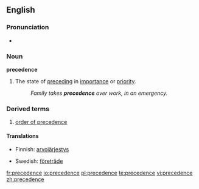 ==English==
===Pronunciation===
*{{audio|en-us-precedence.ogg|Audio (US)}}

===Noun===
'''precedence'''
# The state of [[preceding]] in [[importance]] or [[priority]].
#:''Family takes '''precedence''' over work, in an emergency.''

===Derived terms===
# [[order of precedence]]

====Translations====
{{trans-top|The state of preceding in importance or priority}}
*Finnish: [[arvojärjestys]]
{{trans-mid}}
*Swedish: [[företräde]] {{n}}
{{trans-bottom}}

[[fr:precedence]]
[[io:precedence]]
[[pl:precedence]]
[[te:precedence]]
[[vi:precedence]]
[[zh:precedence]]